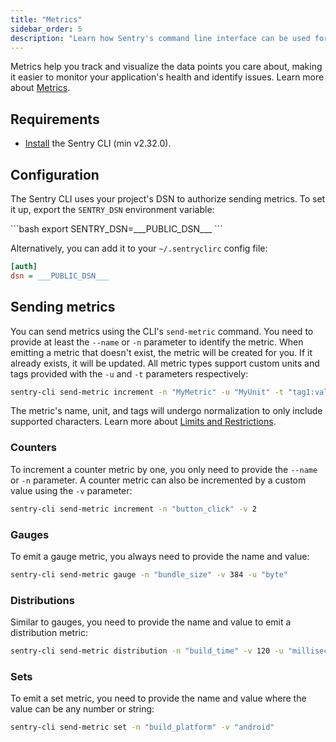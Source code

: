 ```yaml
---
title: "Metrics"
sidebar_order: 5
description: "Learn how Sentry's command line interface can be used for sending metrics."
---
```

Metrics help you track and visualize the data points you care about, making it easier to monitor your application's health and identify issues.
Learn more about [Metrics](/product/explore/metrics).

## Requirements
- [Install](/product/cli/installation) the Sentry CLI (min v2.32.0).

## Configuration

The Sentry CLI uses your project's DSN to authorize sending metrics. To set it up, export the `SENTRY_DSN` environment variable:

<SignInNote />
```bash
export SENTRY_DSN=___PUBLIC_DSN___
```

Alternatively, you can add it to your `~/.sentryclirc` config file:

```ini {filename:~/.sentryclirc}
[auth]
dsn = ___PUBLIC_DSN___
```

## Sending metrics
You can send metrics using the CLI's `send-metric` command. You need to provide at least the `--name` or `-n` parameter to identify the metric.
When emitting a metric that doesn't exist, the metric will be created for you. If it already exists, it will be updated.
All metric types support custom units and tags provided with the `-u` and `-t` parameters respectively:

```bash
sentry-cli send-metric increment -n "MyMetric" -u "MyUnit" -t "tag1:val1","tag2:val2"
```

The metric's name, unit, and tags will undergo normalization to only include supported characters.
Learn more about [Limits and Restrictions](/product/explore/metrics/#limits-and-restrictions).

### Counters
To increment a counter metric by one, you only need to provide the `--name` or `-n` parameter.
A counter metric can also be incremented by a custom value using the `-v` parameter:

```bash
sentry-cli send-metric increment -n "button_click" -v 2
```

### Gauges
To emit a gauge metric, you always need to provide the name and value:

```bash
sentry-cli send-metric gauge -n "bundle_size" -v 384 -u "byte"
```

### Distributions
Similar to gauges, you need to provide the name and value to emit a distribution metric:

```bash
sentry-cli send-metric distribution -n "build_time" -v 120 -u "millisecond"
```

### Sets
To emit a set metric, you need to provide the name and value where the value can be any number or string:

```bash
sentry-cli send-metric set -n "build_platform" -v "android"
```
